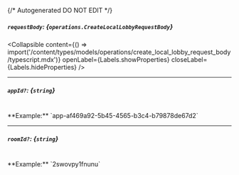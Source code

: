 {/* Autogenerated DO NOT EDIT  */}

##### `requestBody`: *{`operations.CreateLocalLobbyRequestBody`}*

<Collapsible content={() => import('/content/types/models/operations/create_local_lobby_request_body/typescript.mdx')} openLabel={Labels.showProperties} closeLabel={Labels.hideProperties} />


---
##### `appId?`: *{`string`}*
<br/>
**Example:** `app-af469a92-5b45-4565-b3c4-b79878de67d2`

---
##### `roomId?`: *{`string`}*
<br/>
**Example:** `2swovpy1fnunu`


